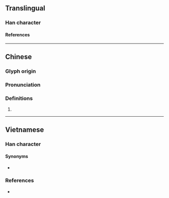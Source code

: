 {{also|𪱾}}
{{character info}}
==Translingual==

===Han character===
{{Han char|rn=75|rad=木|as=14|sn=18|four=41927|canj=DMFB|ids=⿰木爾}}

====References====
{{Han ref|kx=0558.430|dkj=15741|dj=0948.130|hdz=21307.060|uh=6AB7}}

----

==Chinese==
{{zh-forms|s=𪱾}}

===Glyph origin===
{{Han etym}}

===Pronunciation===
{{zh-pron
|m=nǐ,mí
|c=nei5
|mn=
|mc=y
|oc=y
|cat=
}}

===Definitions===
{{zh-hanzi}}

# {{rfdef|zh}}

----

==Vietnamese==

===Han character===
{{vi-readings|reading=nễ, nhĩ|phienthiet=奴禮 nô lễ|rs=木14}}

====Synonyms====
* {{vi-l|鈮|nễ}}

===References===
* {{R:WinVNKey:Lê Sơn Thanh}}